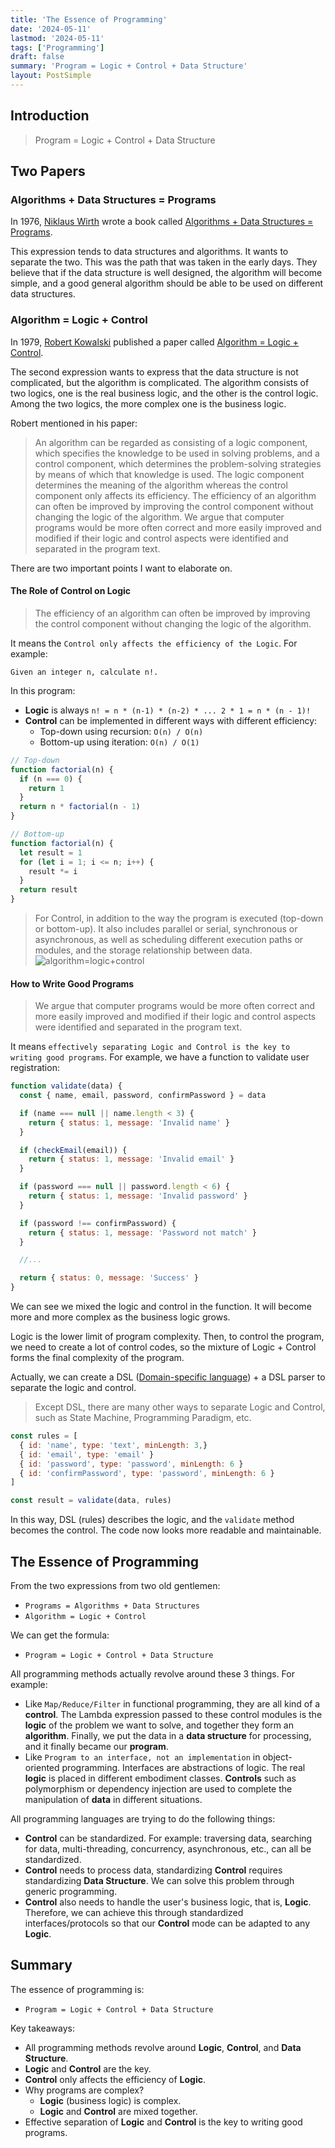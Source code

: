```yaml
---
title: 'The Essence of Programming'
date: '2024-05-11'
lastmod: '2024-05-11'
tags: ['Programming']
draft: false
summary: 'Program = Logic + Control + Data Structure'
layout: PostSimple
---
```


## Introduction

> Program = Logic + Control + Data Structure

<TOCInline toc={props.toc} exclude="Introduction" />

## Two Papers

### Algorithms + Data Structures = Programs

In 1976, [Niklaus Wirth](https://en.wikipedia.org/wiki/Niklaus_Wirth) wrote a book called [Algorithms + Data Structures = Programs](https://en.wikipedia.org/wiki/Algorithms_%2B_Data_Structures_%3D_Programs).

This expression tends to data structures and algorithms. It wants to separate the two. This was the path that was taken in the early days. They believe that if the data structure is well designed, the algorithm will become simple, and a good general algorithm should be able to be used on different data structures.

### Algorithm = Logic + Control

In 1979, [Robert Kowalski](https://en.wikipedia.org/wiki/Robert_Kowalski) published a paper called [Algorithm = Logic + Control](https://www.doc.ic.ac.uk/~rak/papers/algorithm%20=%20logic%20+%20control.pdf).

The second expression wants to express that the data structure is not complicated, but the algorithm is complicated. The algorithm consists of two logics, one is the real business logic, and the other is the control logic. Among the two logics, the more complex one is the business logic.

Robert mentioned in his paper:

> An algorithm can be regarded as consisting of a logic component, which specifies the knowledge to be used in solving problems, and a control component, which determines the problem-solving strategies by means of which that knowledge is used. The logic component determines the meaning of the algorithm whereas the control component only affects its efficiency. The efficiency of an algorithm can often be improved by improving the control component without changing the logic of the algorithm. We argue that computer programs would be more often correct and more easily improved and modified if their logic and control aspects were identified and separated in the program text.

There are two important points I want to elaborate on.

#### The Role of Control on Logic

> The efficiency of an algorithm can often be improved by improving the control component without changing the logic of the algorithm.

It means the `Control only affects the efficiency of the Logic`. For example:

```plain
Given an integer n, calculate n!.
```

In this program:

- **Logic** is always `n! = n * (n-1) * (n-2) * ... 2 * 1 = n * (n - 1)!`
- **Control** can be implemented in different ways with different efficiency:
  - Top-down using recursion: `O(n) / O(n)`
  - Bottom-up using iteration: `O(n) / O(1)`

```javascript
// Top-down
function factorial(n) {
  if (n === 0) {
    return 1
  }
  return n * factorial(n - 1)
}

// Bottom-up
function factorial(n) {
  let result = 1
  for (let i = 1; i <= n; i++) {
    result *= i
  }
  return result
}
```

> For Control, in addition to the way the program is executed (top-down or bottom-up). It also includes parallel or serial, synchronous or asynchronous, as well as scheduling different execution paths or modules, and the storage relationship between data.
> ![algorithm=logic+control](/static/images/the-essence-of-programming/algorithm=logic+control.png)

#### How to Write Good Programs

> We argue that computer programs would be more often correct and more easily improved and modified if their logic and control aspects were identified and separated in the program text.

It means `effectively separating Logic and Control is the key to writing good programs`. For example, we have a function to validate user registration:

```javascript
function validate(data) {
  const { name, email, password, confirmPassword } = data

  if (name === null || name.length < 3) {
    return { status: 1, message: 'Invalid name' }
  }

  if (checkEmail(email)) {
    return { status: 1, message: 'Invalid email' }
  }

  if (password === null || password.length < 6) {
    return { status: 1, message: 'Invalid password' }
  }

  if (password !== confirmPassword) {
    return { status: 1, message: 'Password not match' }
  }

  //...

  return { status: 0, message: 'Success' }
}
```

We can see we mixed the logic and control in the function. It will become more and more complex as the business logic grows.

Logic is the lower limit of program complexity. Then, to control the program, we need to create a lot of control codes, so the mixture of Logic + Control forms the final complexity of the program.

Actually, we can create a DSL ([Domain-specific language](https://en.wikipedia.org/wiki/Domain-specific_language)) + a DSL parser to separate the logic and control.

> Except DSL, there are many other ways to separate Logic and Control, such as State Machine, Programming Paradigm, etc.

```javascript
const rules = [
  { id: 'name', type: 'text', minLength: 3,}
  { id: 'email', type: 'email' }
  { id: 'password', type: 'password', minLength: 6 }
  { id: 'confirmPassword', type: 'password', minLength: 6 }
]

const result = validate(data, rules)
```

In this way, DSL (rules) describes the logic, and the `validate` method becomes the control. The code now looks more readable and maintainable.

## The Essence of Programming

From the two expressions from two old gentlemen:

- `Programs = Algorithms + Data Structures`
- `Algorithm = Logic + Control`

We can get the formula:

- `Program = Logic + Control + Data Structure`

All programming methods actually revolve around these 3 things. For example:

- Like `Map/Reduce/Filter` in functional programming, they are all kind of a **control**. The Lambda expression passed to these control modules is the **logic** of the problem we want to solve, and together they form an **algorithm**. Finally, we put the data in a **data structure** for processing, and it finally became our **program**.
- Like `Program to an interface, not an implementation` in object-oriented programming. Interfaces are abstractions of logic. The real **logic** is placed in different embodiment classes. **Controls** such as polymorphism or dependency injection are used to complete the manipulation of **data** in different situations.

All programming languages are trying to do the following things:

- **Control** can be standardized. For example: traversing data, searching for data, multi-threading, concurrency, asynchronous, etc., can all be standardized.
- **Control** needs to process data, standardizing **Control** requires standardizing **Data Structure**. We can solve this problem through generic programming.
- **Control** also needs to handle the user's business logic, that is, **Logic**. Therefore, we can achieve this through standardized interfaces/protocols so that our **Control** mode can be adapted to any **Logic**.

## Summary

The essence of programming is:

- `Program = Logic + Control + Data Structure`

Key takeaways:

- All programming methods revolve around **Logic**, **Control**, and **Data Structure**.
- **Logic** and **Control** are the key.
- **Control** only affects the efficiency of **Logic**.
- Why programs are complex?
  - **Logic** (business logic) is complex.
  - **Logic** and **Control** are mixed together.
- Effective separation of **Logic** and **Control** is the key to writing good programs.
